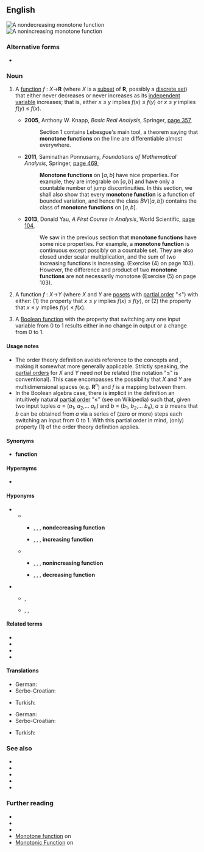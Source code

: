 ==English==
[[File:Monotonicity example1.png|right|thumb|A ''nondecreasing'' '''monotone function''']]
[[File:Monotonicity example2.png|right|thumb|A ''nonincreasing'' '''monotone function''']]

===Alternative forms===
* {{l|en|monotonic function}}

===Noun===
{{en-noun}}

# {{lb|en|calculus}} A [[function]] ''f'' : ''X''→'''R''' (where ''X'' is a [[subset]] of '''R''', possibly a [[discrete set]]) that either never decreases or never increases as its [[independent variable]] increases; that is, either ''x'' ≤ ''y'' implies ''f''(''x'') ≤ ''f''(''y'') or ''x'' ≤ ''y'' implies ''f''(''y'') ≤ ''f''(''x'').
#: {{ux|en|Where defined, the first derivative of a '''monotone function''' never changes sign, although it may be zero.}}
#* '''2005''', Anthony W. Knapp, ''Basic Real Analysis'', Springer, [https://books.google.com.au/books?id=4ZZCAAAAQBAJ&pg=PA357&dq=%22monotone+function%22%7C%22monotone+functions%22&hl=en&sa=X&ved=0ahUKEwjk9oCWhunbAhXG2LwKHbCACD8Q6AEIpAEwGA#v=onepage&q=%22monotone%20function%22%7C%22monotone%20functions%22&f=false page 357],
#*: Section 1 contains Lebesgue's main tool, a theorem saying that '''monotone functions''' on the line are differentiable almost everywhere.
#* '''2011''', Saminathan Ponnusamy, ''Foundations of Mathematical Analysis'', Springer, [https://books.google.com.au/books?id=KcGYMPnxHCQC&pg=PA468&dq=%22monotone+function%22%7C%22monotone+functions%22&hl=en&sa=X&ved=0ahUKEwjk9oCWhunbAhXG2LwKHbCACD8Q6AEI_gEwKQ#v=onepage&q=%22monotone%20function%22%7C%22monotone%20functions%22&f=false page 469],
#*: '''Monotone functions''' on <math>[a, b]</math> have nice properties. For example, they are integrable on <math>[a, b]</math> and have only a countable number of jump discontinuities. In this section, we shall also show that every '''monotone function''' is a function of bounded variation, and hence the class <math>\mathit{BV}([a,b])</math> contains the class of '''monotone functions''' on <math>[a, b]</math>.
#* '''2013''', Donald Yau, ''A First Course in Analysis'', World Scientific, [https://books.google.com.au/books?id=osx4mw9ZhPMC&pg=PA104&dq=%22monotone+function%22%7C%22monotone+functions%22&hl=en&sa=X&ved=0ahUKEwjk9oCWhunbAhXG2LwKHbCACD8Q6AEIngEwFw#v=onepage&q=%22monotone%20function%22%7C%22monotone%20functions%22&f=false page 104],
#*: We saw in the previous section that '''monotone functions''' have some nice properties. For example, a '''monotone function''' is continuous except possibly on a countable set. They are also closed under scalar multiplication, and the sum of two increasing functions is increasing. (Exercise (4) on page 103). However, the difference and product of two '''monotone functions''' are not necessarily monotone (Exercise (5) on page 103).
# {{lb|en|order theory|analysis}} A function ''f'' : ''X''→''Y'' (where ''X'' and ''Y'' are [[poset]]s with [[partial order]] "≤") with either: (1) the property that ''x'' ≤ ''y'' implies ''f''(''x'') ≤ ''f''(''y''), or (2) the property that ''x'' ≤ ''y'' implies ''f''(''y'') ≤ ''f''(''x'').
# {{lb|en|Boolean algebra}} A [[Boolean function]] with the property that switching any one input variable from 0 to 1 results either in no change in output or a change from 0 to 1.

====Usage notes====
* The order theory definition avoids reference to the concepts {{m|en|increasing}} and {{m|en|decreasing}}, making it somewhat more generally applicable. Strictly speaking, the [[partial order]]s for ''X'' and ''Y'' need not be related (the notation "≤" is conventional). This case encompasses the possibility that ''X'' and ''Y'' are multidimensional spaces (e.g. '''R'''<sup>n</sup>) and ''f'' is a mapping between them.
* In the Boolean algebra case, there is implicit in the definition an intuitively natural [[partial order]] "≤" (see ''{{w|product order}}'' on Wikipedia) such that, given two input tuples ''a'' = (''a''<sub>1</sub>, ''a''<sub>2</sub>,... ''a''<sub>n</sub>) and ''b'' = (''b''<sub>1</sub>, ''b''<sub>2</sub>,... ''b''<sub>n</sub>), ''a'' ≤ ''b'' means that ''b'' can be obtained from ''a'' via a series of (zero or more) steps each switching an input from 0 to 1. With this partial order in mind, (only) property (1) of the order theory definition applies.

====Synonyms====
* {{sense|function that either never decreases or never increases}} {{l|en|monotonic}} '''function'''

====Hypernyms====
* {{l|en|function}}

====Hyponyms====
* {{sense|calculus}}
** {{sense|function that never decreases as its independent variable increases}}
*** {{l|en|nondecreasing function}}, {{l|en|monotone nondecreasing function}}, {{l|en|monotonic nondecreasing function}}, {{l|en|monotonically}} '''nondecreasing function'''
*** {{l|en|increasing function}}, {{l|en|monotone increasing function}}, {{l|en|monotonic increasing function}}, {{l|en|monotonically}} '''increasing function'''
** {{sense|function that never increases as its independent variable increases}}
*** {{l|en|nonincreasing function}}, {{l|en|monotone nonincreasing function}}, {{l|en|monotonic nonincreasing function}}, {{l|en|monotonically}} '''nonincreasing function'''
*** {{l|en|decreasing function}}, {{l|en|monotone decreasing function}}, {{l|en|monotonic decreasing function}}, {{l|en|monotonically}} '''decreasing function'''
* {{sense|order theory}}
** {{l|en|isotone function}}, {{l|en|order-preserving function}}
** {{l|en|anti-monotone function}}, {{l|en|antitone function}}, {{l|en|order-reversing function}}

====Related terms====
* {{l|en|monotone}}
* {{l|en|monotone operator}}
* {{l|en|monotone transformation}}
* {{l|en|monotonic}}

====Translations====
{{trans-top|calculus: real function that either never decreases or never increases}}
* German: {{t|de|monotone Funktion|f}}
* Serbo-Croatian: {{t|sh|monotona funkcija|f}}
{{trans-mid}}
* Turkish: {{t|tr|monoton fonksiyon}}
{{trans-bottom}}
{{trans-top|order theory: function such that either ''x'' ≤ ''y'' implies ''f''(''x'') ≤ ''f''(''y'') or ''x'' ≤ ''y'' implies ''f''(''y'') ≤ ''f''(''x'')}}
* German: {{t|de|monotone Funktion|f}}
* Serbo-Croatian: {{t|sh|monotona funkcija|f}}
{{trans-mid}}
* Turkish: {{t|tr|monoton fonksiyon}}
{{trans-bottom}}
{{trans-top|Boolean function such that switching an input from 0 to 1 either does not change the output or changes it from 0 to 1}}
{{trans-mid}}
{{trans-bottom}}

===See also===
* {{l|en|absolutely monotonic}}
* {{l|en|strictly decreasing}}
* {{l|en|strictly increasing}}
* {{l|en|weakly decreasing}}
* {{l|en|weakly increasing}}

===Further reading===
* {{pedialite|Monotonic function}}
* {{pedialite|Bernstein's theorem on monotone functions}}
* {{pedialite|Monotone cubic interpolation}}
* [https://www.encyclopediaofmath.org/index.php/Monotone_function Monotone function] on {{w|Encyclopedia of Mathematics}}
* [http://mathworld.wolfram.com/MonotonicFunction.html Monotonic Function] on {{w|MathWorld|Wolfram MathWorld}}